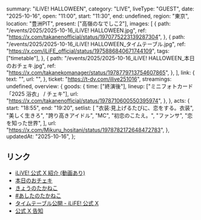   summary: "iLiVE! HALLOWEEN",
  category: "LIVE",
  liveType: "GUEST",
  date: "2025-10-16",
  open: "11:00",
  start: "11:30",
  end: undefined,
  region: "東京",
  location: "豊洲PIT",
  present: ["高嶺のなでしこ2"],
  images: [
    {
      path: "/events/2025/2025-10-16_iLiVE! HALLOWEEN.jpg",
      ref: "https://x.com/takanenofficial/status/1970775223139287304",
    },
    {
      path: "/events/2025/2025-10-16_iLiVE! HALLOWEEN_タイムテーブル.jpg",
      ref: "https://x.com/iLiFE_official/status/1975886840671744109",
      tags: ["timetable"],
    },
    {
      path: "/events/2025/2025-10-16_iLiVE! HALLOWEEN_本日のおチェキ.jpg",
      ref: "https://x.com/takanekomanager/status/1978779713754607865",
    },
  ],
  link: {
    text: "",
    url: "",
  },
  ticket: "https://t-dv.com/ilive251016",
  streamings: undefined,
  overview: {
    goods: {
      time: ["終演後"],
      lineup: ["ミニフォトカード「2025 浴衣」 / チェキ"],
      url: "https://x.com/takanenofficial/status/1978710600550395974",
    },
  },
  acts: {
    start: "18:55",
    end: "19:20",
    setlist: [
      "衣装:見上げるたびに、恋をする。衣装",
      "美しく生きろ",
      "誇り高きアイドル",
      "MC",
      "初恋のこたえ。",
      "ファンサ",
      "恋を知った世界",
    ],
    url: "https://x.com/Mikuru_hositani/status/1978782172648472783",
  },
  updatedAt: "2025-10-16",
};

## リンク

- [iLiVE! 公式 X 紹介 (動画あり)](https://x.com/info_iLiVE/status/1978782371177492588)
- [本日のおチェキ](https://x.com/takanekomanager/status/1978779713754607865)
- [きょうのたかねこ](https://x.com/takanenofficial/status/1978710600550395974)
- [#あしたのたかねこ](https://x.com/takanenofficial/status/1978438205008711933)
- [タイムテーブル公開 - iLiFE! 公式 X](https://x.com/iLiFE_official/status/1975886840671744109)
- [公式 X 告知](https://x.com/takanenofficial/status/1970775223139287304)
